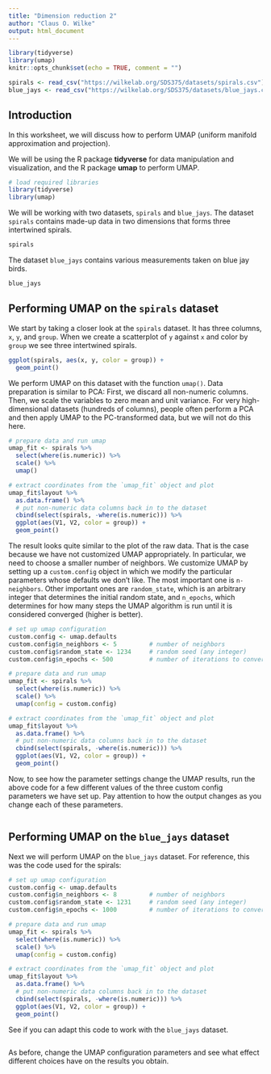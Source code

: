```yaml
---
title: "Dimension reduction 2"
author: "Claus O. Wilke"
output: html_document
---
```


```r
library(tidyverse)
library(umap)
knitr::opts_chunk$set(echo = TRUE, comment = "")

spirals <- read_csv("https://wilkelab.org/SDS375/datasets/spirals.csv")
blue_jays <- read_csv("https://wilkelab.org/SDS375/datasets/blue_jays.csv")
```

## Introduction

In this worksheet, we will discuss how to perform UMAP (uniform manifold approximation and projection).

We will be using the R package **tidyverse** for data manipulation and visualization, and the R package **umap** to perform UMAP.

```r
# load required libraries
library(tidyverse)
library(umap)
```


We will be working with two datasets, `spirals` and `blue_jays`. The dataset `spirals` contains made-up data in two dimensions that forms three intertwined spirals.

```r
spirals
```

The dataset `blue_jays` contains various measurements taken on blue jay birds.

```r
blue_jays
```


## Performing UMAP on the `spirals` dataset

We start by taking a closer look at the `spirals` dataset. It has three columns, `x`, `y`, and `group`. When we create a scatterplot of `y` against `x` and color by `group` we see three intertwined spirals.

```r
ggplot(spirals, aes(x, y, color = group)) +
  geom_point()
```

We perform UMAP on this dataset with the function `umap()`. Data preparation is similar to PCA: First, we discard all non-numeric columns. Then, we scale the variables to zero mean and unit variance. For very high-dimensional datasets (hundreds of columns), people often perform a PCA and then apply UMAP to the PC-transformed data, but we will not do this here.

```r
# prepare data and run umap
umap_fit <- spirals %>%
  select(where(is.numeric)) %>%
  scale() %>%
  umap()

# extract coordinates from the `umap_fit` object and plot
umap_fit$layout %>%
  as.data.frame() %>%
  # put non-numeric data columns back in to the dataset
  cbind(select(spirals, -where(is.numeric))) %>%
  ggplot(aes(V1, V2, color = group)) +
  geom_point()
```

The result looks quite similar to the plot of the raw data. That is the case because we have not customized UMAP appropriately. In particular, we need to choose a smaller number of neighbors. We customize UMAP by setting up a `custom.config` object in which we modify the particular parameters whose defaults we don't like. The most important one is `n-neighbors`. Other important ones are `random_state`, which is an arbitrary integer that determines the initial random state, and `n_epochs`, which determines for how many steps the UMAP algorithm is run until it is considered converged (higher is better).

```r
# set up umap configuration  
custom.config <- umap.defaults
custom.config$n_neighbors <- 5         # number of neighbors
custom.config$random_state <- 1234     # random seed (any integer)
custom.config$n_epochs <- 500          # number of iterations to convergence

# prepare data and run umap
umap_fit <- spirals %>%
  select(where(is.numeric)) %>%
  scale() %>%
  umap(config = custom.config)

# extract coordinates from the `umap_fit` object and plot
umap_fit$layout %>%
  as.data.frame() %>%
  # put non-numeric data columns back in to the dataset
  cbind(select(spirals, -where(is.numeric))) %>%
  ggplot(aes(V1, V2, color = group)) +
  geom_point()
```

Now, to see how the parameter settings change the UMAP results, run the above code for a few different values of the three custom config parameters we have set up. Pay attention to how the output changes as you change each of these parameters.

```r

```

## Performing UMAP on the `blue_jays` dataset

Next we will perform UMAP on the `blue_jays` dataset. For reference, this was the code used for the spirals:

```r
# set up umap configuration  
custom.config <- umap.defaults
custom.config$n_neighbors <- 8         # number of neighbors
custom.config$random_state <- 1231     # random seed (any integer)
custom.config$n_epochs <- 1000         # number of iterations to convergence

# prepare data and run umap
umap_fit <- spirals %>%
  select(where(is.numeric)) %>%
  scale() %>%
  umap(config = custom.config)

# extract coordinates from the `umap_fit` object and plot
umap_fit$layout %>%
  as.data.frame() %>%
  # put non-numeric data columns back in to the dataset
  cbind(select(spirals, -where(is.numeric))) %>%
  ggplot(aes(V1, V2, color = group)) +
  geom_point()
```

See if you can adapt this code to work with the `blue_jays` dataset.

```r

```


As before, change the UMAP configuration parameters and see what effect different choices have on the results you obtain.

```r

```
